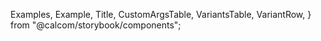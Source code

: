 
  Examples,
  Example,
  Title,
  CustomArgsTable,
  VariantsTable,
  VariantRow,
} from "@calcom/storybook/components";


<Meta title="UI/Logo" component={Logo} />

<Title title="Logo" suffix="Brief" subtitle="Version 2.0 — Last Update: 28 Aug 2023" />

## Definition

Main OneHash brand logo

<CustomArgsTable of={Logo} />

## Examples

<Examples>
  <Example title="Default">
    <Logo src={"https://app.cal.com/api/logo"} />
  </Example>
  <Example title="Small">
    <Logo src={"https://app.cal.com/api/logo"} small />
  </Example>
  <Example title="As an Icon">
    <Logo src={"https://app.cal.com/api/logo"} icon />
  </Example>
</Examples>

<Canvas>
  <Story
    name="Logo"
    args={{
      icon: false,
      src: "https://app.cal.com/api/logo",
      small: false,
    }}>
    {(args) => (
      <VariantsTable titles={[""]} columnMinWidth={150}>
        <VariantRow>
          <Logo {...args} />
        </VariantRow>
      </VariantsTable>
    )}
  </Story>
</Canvas>
